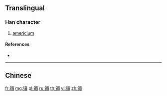 {{character info/new}}
{{also|鎇|鋂}}
==Translingual==

===Han character===
{{Han char|rn=167|rad=钅|as=09|sn=14|four=|canj=CAHU,OPAHU,XCAHU}}

# [[americium]]

====References====
* {{Han ref|kx=1328.061|hdz=64236.170|uh=9545|ud=38213}}

----

==Chinese==
{{zh-see|鎇}}

[[fr:镅]]
[[mg:镅]]
[[pl:镅]]
[[ru:镅]]
[[th:镅]]
[[vi:镅]]
[[zh:镅]]